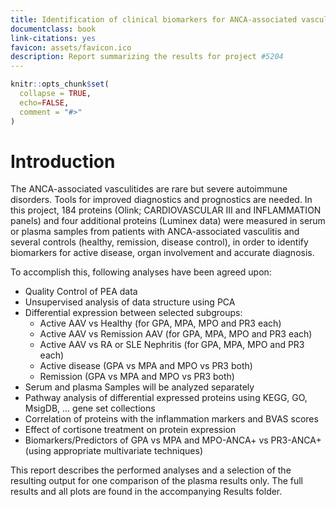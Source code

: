 ```yaml
---
title: Identification of clinical biomarkers for ANCA-associated vasculitis (#5204)
documentclass: book
link-citations: yes
favicon: assets/favicon.ico
description: Report summarizing the results for project #5204
---
```


```r
knitr::opts_chunk$set(
  collapse = TRUE,
  echo=FALSE,
  comment = "#>"
)
```


# Introduction

The ANCA-associated vasculitides are rare but severe autoimmune disorders.
Tools for improved diagnostics and prognostics are needed. In this project, 184
proteins (Olink; CARDIOVASCULAR III and INFLAMMATION panels) and four
additional proteins (Luminex data) were measured in serum or plasma samples
from patients with ANCA-associated vasculitis and several controls (healthy,
remission, disease control), in order to identify biomarkers for active
disease, organ involvement and accurate diagnosis.

To accomplish this, following analyses have been agreed upon:

* Quality Control of PEA data
* Unsupervised analysis of data structure using PCA
* Differential expression between selected subgroups:
  - Active AAV vs Healthy (for GPA, MPA, MPO and PR3 each)
  - Active AAV vs Remission AAV (for GPA, MPA, MPO and PR3 each)
  - Active AAV vs RA or SLE Nephritis (for GPA, MPA, MPO and PR3 each)
  - Active disease (GPA vs MPA and MPO vs PR3 both)
  - Remission (GPA vs MPA and MPO vs PR3 both)
* Serum and plasma Samples will be analyzed separately
* Pathway analysis of differential expressed proteins using KEGG, GO, MsigDB, ... gene set collections
* Correlation of proteins with the inflammation markers and BVAS scores
* Effect of cortisone treatment on protein expression
* Biomarkers/Predictors of GPA vs MPA and MPO-ANCA+ vs PR3-ANCA+ (using appropriate multivariate techniques)

:::note
This report describes the performed analyses and a selection of the resulting
output for one comparison of the plasma results only. The full results and all plots are found in the accompanying Results folder.
:::